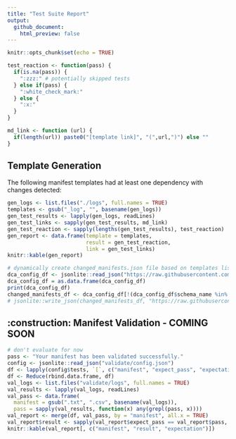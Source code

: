 ```yaml
---
title: "Test Suite Report"
output:
  github_document:
    html_preview: false
---
```


```r
knitr::opts_chunk$set(echo = TRUE)

test_reaction <- function(pass) {
  if(is.na(pass)) { 
    ":zzz:" # potentially skipped tests
  } else if(pass) {
    ":white_check_mark:" 
  } else { 
    ":x:"
  }
}

md_link <- function (url) {
  if(length(url)) paste0("[template link]", "(",url,")") else ""
}
```

## Template Generation

The following manifest templates had at least one dependency with changes detected:

```r
gen_logs <- list.files("./logs", full.names = TRUE)
templates <- gsub("_log", "", basename(gen_logs))
gen_test_results <- lapply(gen_logs, readLines)
gen_test_links <- sapply(gen_test_results, md_link)
gen_test_reaction <- sapply(lengths(gen_test_results), test_reaction) 
gen_report <- data.frame(template = templates, 
                         result = gen_test_reaction, 
                         link = gen_test_links)
knitr::kable(gen_report)
```

```r
# dynamically create changed_manifests.json file based on templates list
dca_config_df <- jsonlite::read_json("https://raw.githubusercontent.com/adknowledgeportal/data-models/refs/heads/main/dca-template-config.json", simplifyVector = TRUE)
dca_config_df = as.data.frame(dca_config_df)
print(dca_config_df)
changed_manifests_df <- dca_config_df[!(dca_config_df$schema_name %in% templates)]
# jsonlite::write_json(changed_manifests_df, "https://raw.githubusercontent.com/adknowledgeportal/data-models/refs/heads/main/changed-manifests.json", pretty = TRUE, auto_unbox = TRUE)
```

## :construction: Manifest Validation - COMING SOON

```r

# don't evaluate for now
pass <- "Your manifest has been validated successfully."
config <- jsonlite::read_json("validate/config.json")
df <- lapply(config$tests, `[`, c("manifest", "expect_pass", "expectation"))
df <- Reduce(rbind.data.frame, df)
val_logs <- list.files("validate/logs", full.names = TRUE)
val_results <- lapply(val_logs, readLines)
val_pass <- data.frame(
  manifest = gsub(".txt", ".csv", basename(val_logs)),
  pass = sapply(val_results, function(x) any(grepl(pass, x))))
val_report <- merge(df, val_pass, by = "manifest", all.x = TRUE)
val_report$result <- sapply(val_report$expect_pass == val_report$pass, test_reaction)
knitr::kable(val_report[, c("manifest", "result", "expectation")])
```
